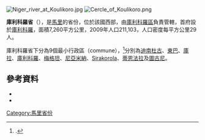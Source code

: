 [[Image:Niger_river_at_Koulikoro.jpg|right]]
[[Image:Cercle_of_Koulikoro.png|right]]

'''庫利科羅省'''（{{lang-fr|Cercle de Koulikoro}}），是[[馬里|馬里]]的省份，位於該國西部，由[[庫利科羅區|庫利科羅區]]負責管轄，首府設於[[庫利科羅|庫利科羅]]，面積7,260平方公里，2009年人口211,103，人口密度每平方公里29人。

庫利科羅省下分為9個最小行政區（commune），<ref>{{citation | title=Communes de la Région de Koulokoro | publisher=Ministère de l’administration territoriale et des collectivités locales, République du Mali | url=http://www.matcl.gov.ml/pdf/ComRegKoulikoro.pdf | language=fr | deadurl=yes | archiveurl=https://web.archive.org/web/20120309074136/http://www.matcl.gov.ml/pdf/ComRegKoulikoro.pdf | archivedate=2012-03-09 }}.</ref>分別為[[迪南杜古|迪南杜古]]、[[東巴_(庫利科羅省)|東巴]]、[[庫拉_(庫利科羅區)|庫拉]]、[[庫利科羅|庫利科羅]]、[[梅格坦|梅格坦]]、[[尼亞米納|尼亞米納]]、[[Sirakorola|Sirakorola]]、[[蒂恩法拉|蒂恩法拉]]及[[圖古尼|圖古尼]]。

==參考資料==
{{Reflist}}
*{{citation | title=Synthèsis des Plans de Securité Alimentaire des Communes du Cercle Koulikoro 2008-2012 | publisher=Commissariat à la Sécurité Alimentaire, République du Mali, USAID-Mali | year=2008 | url=http://www.aec.msu.edu/fs2/mali_fd_strtgy/plans/koulikoro/koulikoro/P_S_A_synthese_Cercle_kkro.pdf | language=fr | deadurl=yes | archiveurl=https://web.archive.org/web/20110726135222/http://www.aec.msu.edu/fs2/mali_fd_strtgy/plans/koulikoro/koulikoro/P_S_A_synthese_Cercle_kkro.pdf | archivedate=2011年7月26日 | df= }}
*{{citation | url=http://instat.gov.ml/documentation/koulikoro.pdf | publisher=République de Mali: Institut National de la Statistique | title=Resultats Provisoires RGPH 2009 (Région de Koulikoro) | language=fr | accessdate=2015-07-10 | archive-date=2011-07-22 | archive-url=https://web.archive.org/web/20110722215741/http://instat.gov.ml/documentation/koulikoro.pdf | dead-url=no }}

{{coord|13|05|N|7|20|W|dim:150000_region:ML-2_type:adm2nd_source:dewiki|display=title}}

{{庫利科羅區}}

[[Category:馬里省份|Category:馬里省份]]


{{Mali-geo-stub}}